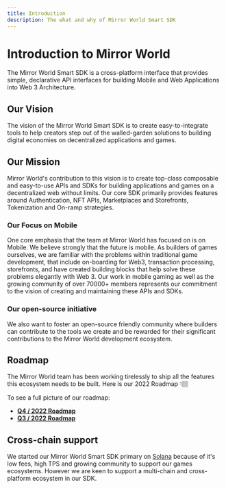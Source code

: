 ```yaml
---
title: Introduction
description: The what and why of Mirror World Smart SDK
---
```


# Introduction to Mirror World

The Mirror World Smart SDK is a cross-platform interface that provides simple, declarative
API interfaces for building Mobile and Web Applications into Web 3 Architecture.

## Our Vision
The vision of the Mirror World Smart SDK is to create easy-to-integrate tools to help creators
step out of the walled-garden solutions to building digital economies on decentralized applications and games.

## Our Mission
Mirror World's contribution to this vision is to create top-class composable and easy-to-use APIs and SDKs for building
applications and games on a decentralized web without limits. Our core SDK primarily provides features around Authentication, NFT APIs,
Marketplaces and Storefronts, Tokenization and On-ramp strategies.


### Our Focus on Mobile
One core emphasis that the team at Mirror World has focused on is on Mobile. We believe strongly that the future is mobile.
As builders of games ourselves, we are familiar with the problems within traditional game development, that include on-boarding for Web3,
transaction processing, storefronts, and have created building blocks that help solve these problems elegantly with Web 3. Our work in mobile gaming
as well as the growing community of over 70000+ members represents our commitment to the vision of creating and maintaining these APIs and SDKs.

### Our open-source initiative
We also want to foster an open-source friendly community where builders can contribute to the tools we create and be rewarded
for their significant contributions to the Mirror World development ecosystem.

## Roadmap
The Mirror World team has been working tirelessly to ship all the features this ecosystem needs to be built. Here is our 2022 Roadmap 👇🏽

To see a full picture of our roadmap:
- **[Q4 / 2022 Roadmap](https://github.com/orgs/mirrorworld-universe/projects/1/views/3)**
- **[Q3 / 2022 Roadmap](https://github.com/orgs/mirrorworld-universe/projects/1/views/2)**

## Cross-chain support
We started our Mirror World Smart SDK primary on [Solana](https://solana.com) because of it's low fees, high TPS and growing community to
support our games ecosystems. However we are keen to support a multi-chain and cross-platform ecosystem in our SDK.

<ChainSupportTable />